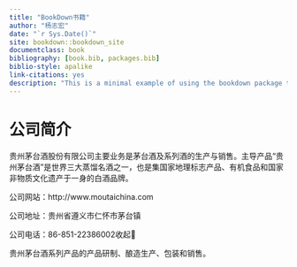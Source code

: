 ```yaml
--- 
title: "BookDown书籍"
author: "杨志宏"
date: "`r Sys.Date()`"
site: bookdown::bookdown_site
documentclass: book
bibliography: [book.bib, packages.bib]
biblio-style: apalike
link-citations: yes
description: "This is a minimal example of using the bookdown package to write a book. The output format for this example is bookdown::gitbook."
---
```


# 公司简介

贵州茅台酒股份有限公司主要业务是茅台酒及系列酒的生产与销售。主导产品“贵州茅台酒”是世界三大蒸馏名酒之一，也是集国家地理标志产品、有机食品和国家非物质文化遗产于一身的白酒品牌。

公司网站：http://www.moutaichina.com

公司地址：贵州省遵义市仁怀市茅台镇

公司电话：86-851-22386002收起

贵州茅台酒系列产品的产品研制、酿造生产、包装和销售。
